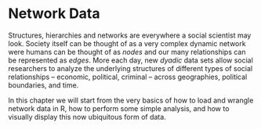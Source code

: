 # Network Data

Structures, hierarchies and networks are everywhere a social scientist may look. Society itself can be thought of as a very complex dynamic network were humans can be thought of as *nodes* and our many relationships can be represented as *edges*. More each day, new *dyadic* data sets allow social researchers to analyze the underlying structures of different types of social relationships -- economic, political, criminal -- across geographies, political boundaries, and time. 

In this chapter we will start from the very basics of how to load and wrangle network data in R, how to perform some simple analysis, and how to visually display this now ubiquitous form of data. 


